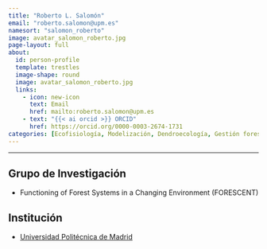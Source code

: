 ```yaml
---
title: "Roberto L. Salomón"
email: "roberto.salomon@upm.es"  
namesort: "salomon_roberto"
image: avatar_salomon_roberto.jpg
page-layout: full
about: 
  id: person-profile
  template: trestles
  image-shape: round
  image: avatar_salomon_roberto.jpg
  links:
    - icon: new-icon
      text: Email
      href: mailto:roberto.salomon@upm.es
    - text: "{{< ai orcid >}} ORCID"
      href: https://orcid.org/0000-0003-2674-1731
categories: [Ecofisiología, Modelización, Dendroecología, Gestión forestal]
---
```

 
<hr>

:::{#person-profile}

## Grupo de Investigación
- Functioning of Forest Systems in a Changing Environment (FORESCENT)

## Institución
- [Universidad Politécnica de Madrid](https://www.upm.es/)

:::
